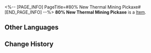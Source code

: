 <%-- [PAGE_INFO]
PageTitle=#80% New Thermal Mining Pickaxe#
[END_PAGE_INFO] --%>
{{Item Infobox
|title       = 80% New Thermal Mining Pickaxe
|id          = 140179
|image       = Item 80% New Thermal Mining Pickaxe.png
|type        = 
|invCategory = Missions
|rarity      = 3
|effect      = 
|description =
A thermal mining pickaxe for Underworld miners. Often on-sold.
80% new.
}}
'''80% New Thermal Mining Pickaxe''' is a [[Item]].

==Other Languages==
{{Other Languages
|en   = 80% New Thermal Mining Pickaxe
|zhs  = 八成新的热动力矿镐
|zht  = 八成新的熱動力礦鎬
|ja   = 8割新品の熱動力ツルハシ
|ko   = 수명이 80% 남은 열동력 곡괭이
|es   = Piqueta termodinámica bastante nueva
|fr   = Pioche thermique à 80 % neuve
|ru   = Кирка с тепловым приводом (80% прочности)
|th   = พลั่วขุดพลังกลในสภาพใหม่ 80%
|vi   = Máy Khai Khoáng Chạy Bằng Nhiệt Mới 80%
|de   = Thermale Bergbauspitzhacke (Zu 80 % neu)
|id   = Alat Tambang Bertenaga Termal Kondisi 80%
|pt   = Picareta de Mineração Termal 80% Nova
}}

==Change History==
{{Change History|2.0}}